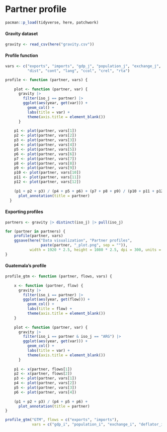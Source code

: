 # Partner profile

```r
pacman::p_load(tidyverse, here, patchwork)
```

#### Gravity dataset

```r
gravity <- read_csv(here("gravity.csv"))
```

#### Profile function

```r
vars <- c("exports", "imports", "gdp_j", "population_j", "exchange_j", "deflator_j",
          "dist", "cont", "lang", "ccol", "crel", "rta")
```

```r
profile <- function (partner, vars) {
    
    plot <- function (partner, var) {
      gravity |> 
        filter(iso_j == partner) |> 
        ggplot(aes(year, get(var))) +
          geom_col() +
          labs(title = var) +
          theme(axis.title = element_blank())
      }
    
    p1 <- plot(partner, vars[1])
    p2 <- plot(partner, vars[2])
    p3 <- plot(partner, vars[3])
    p4 <- plot(partner, vars[4])
    p5 <- plot(partner, vars[5])
    p6 <- plot(partner, vars[6])
    p7 <- plot(partner, vars[7])
    p8 <- plot(partner, vars[8])
    p9 <- plot(partner, vars[9])
    p10 <- plot(partner, vars[10])
    p11 <- plot(partner, vars[11])
    p12 <- plot(partner, vars[12])
    
    (p1 + p2 + p3) / (p4 + p5 + p6) + (p7 + p8 + p9) / (p10 + p11 + p12) + 
      plot_annotation(title = partner)
  }
```

#### Exporting profiles

```r
partners <- gravity |> distinct(iso_j) |> pull(iso_j)

for (partner in partners) {
    profile(partner, vars)
    ggsave(here("Data visualization", "Partner profiles", 
                paste(partner, "_plot.png", sep = "")), 
           width = 1920 * 2.5, height = 1080 * 2.5, dpi = 300, units = "px")
}
```

#### Guatemala's profile

```r
profile_gtm <- function (partner, flows, vars) {
  
    x <- function (partner, flow) {
      gravity |> 
        filter(iso_i == partner) |> 
        ggplot(aes(year, get(flow))) + 
          geom_col() +
          labs(title = flow) +
          theme(axis.title = element_blank())
    }
    
    plot <- function (partner, var) {
      gravity |> 
        filter(iso_i == partner & iso_j == "ARG") |> 
        ggplot(aes(year, get(var))) +
          geom_col() +
          labs(title = var) +
          theme(axis.title = element_blank())
      }
    
    p1 <- x(partner, flows[1])
    p2 <- x(partner, flows[2])
    p3 <- plot(partner, vars[1])
    p4 <- plot(partner, vars[2])
    p5 <- plot(partner, vars[3])
    p6 <- plot(partner, vars[4])
    
    (p1 + p2 + p3) / (p4 + p5 + p6) + 
      plot_annotation(title = partner)
}

profile_gtm("GTM", flows = c("exports", "imports"), 
            vars = c("gdp_i", "population_i", "exchange_i", "deflator_i"))
```
